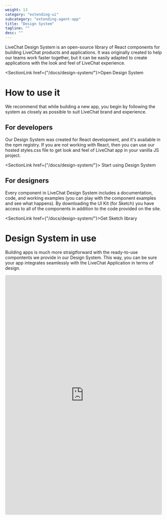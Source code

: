 ```yaml
---
weight: 13
category: "extending-ui"
subcategory: "extending-agent-app"
title: "Design System"
tagline: ""
desc: ""
---
```


LiveChat Design System is an open-source library of React components for building LiveChat products and applications. It was originally created to help our teams work faster together, but it can be easily adapted to create applications with the look and feel of LiveChat experience.

<SectionLink href={"/docs/design-system/"}>Open Design System</SectionLink>

# How to use it

We recommend that while building a new app, you begin by following the system as closely as possible to suit LiveChat brand and experience.

## For developers

Our Design System was created for React development, and it's available in the npm registry. If you are not working with React, then you can use our hosted styles.css file to get look and feel of LiveChat app in your vanilla JS project.

<SectionLink href={"/docs/design-system/"}>
  Start using Design System
</SectionLink>

## For designers

Every component in LiveChat Design System includes a documentation, code, and working examples (you can play with the component examples and see what happens). By downloading the UI Kit (for Sketch) you have access to all of the components in addition to the code provided on the site.

<SectionLink href={"/docs/design-system/"}>Get Sketch library</SectionLink>

# Design System in use

Building apps is much more straigtforward with the ready-to-use compontents we provide in our Design System. This way, you can be sure your app integrates seamlessly with the LiveChat Application in terms of design.

<iframe
     src="https://codesandbox.io/embed/form-kz2lw?fontsize=14&hidenavigation=1&theme=dark&view=preview"
     style="width:100%; height:770px; border:0; border-radius: 4px; overflow:hidden;"
></iframe>